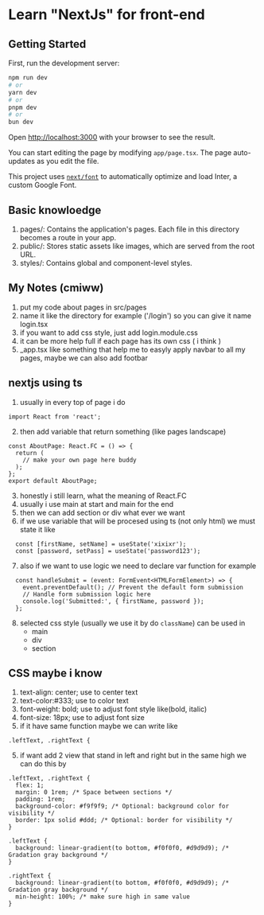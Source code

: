 # Learn "NextJs" for front-end

## Getting Started

First, run the development server:

```bash
npm run dev
# or
yarn dev
# or
pnpm dev
# or
bun dev
```

Open [http://localhost:3000](http://localhost:3000) with your browser to see the result.

You can start editing the page by modifying `app/page.tsx`. The page auto-updates as you edit the file.

This project uses [`next/font`](https://nextjs.org/docs/basic-features/font-optimization) to automatically optimize and load Inter, a custom Google Font.


## Basic knowloedge

1. pages/: Contains the application's pages. Each file in this directory becomes a route in your app.
1. public/: Stores static assets like images, which are served from the root URL.
1. styles/: Contains global and component-level styles.

## My Notes (cmiww)

1. put my code about pages in src/pages
2. name it like the directory for example ('/login') so you can give it name login.tsx
3. if you want to add css style, just add login.module.css
4. it can be more help full if each page has its own css ( i think )
5. _app.tsx like something that help me to easyly apply navbar to all my pages, maybe we can also add footbar


## nextjs using ts

1. usually in every top of page i do 

```
import React from 'react';
```

2. then add variable that return something (like pages landscape)

```
const AboutPage: React.FC = () => {
  return (
    // make your own page here buddy
  );
};
export default AboutPage;
```

3. honestly i still learn, what the meaning of React.FC
4. usually i use main at start and main for the end
5. then we can add section or div what ever we want
6. if we use variable that will be procesed using ts (not only html) we must state it like 

```
  const [firstName, setName] = useState('xixixr');
  const [password, setPass] = useState('password123');
```
7. also if we want to use logic we need to declare var function for example

```
  const handleSubmit = (event: FormEvent<HTMLFormElement>) => {
    event.preventDefault(); // Prevent the default form submission
    // Handle form submission logic here
    console.log('Submitted:', { firstName, password });
  };
```

8. selected css style (usually we use it by do ```className```) can be used in 
    - main
    - div
    - section



## CSS maybe i know

1. text-align: center; use to center text
2. text-color:#333; use to color text
2. font-weight: bold; use to adjust font style like(bold, italic)
3. font-size: 18px; use to adjust font size
4. if it have same function maybe we can write like 

```
.leftText, .rightText {
```

5. if want add 2 view that stand in left and right but in the same high we can do this by

```
.leftText, .rightText {
  flex: 1;
  margin: 0 1rem; /* Space between sections */
  padding: 1rem;
  background-color: #f9f9f9; /* Optional: background color for visibility */
  border: 1px solid #ddd; /* Optional: border for visibility */
}

.leftText {
  background: linear-gradient(to bottom, #f0f0f0, #d9d9d9); /* Gradation gray background */
}

.rightText {
  background: linear-gradient(to bottom, #f0f0f0, #d9d9d9); /* Gradation gray background */
  min-height: 100%; /* make sure high in same value
}
````




